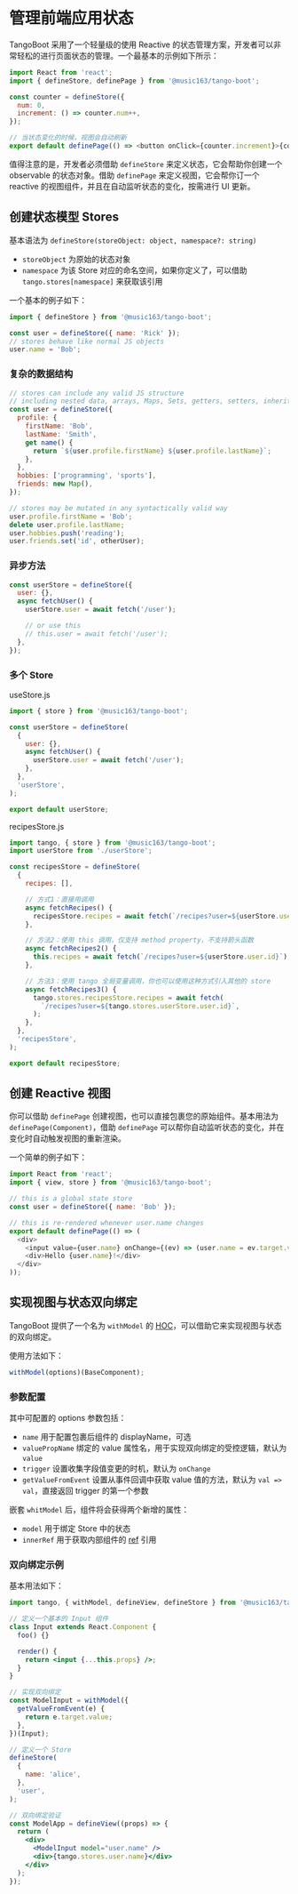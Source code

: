 # 管理前端应用状态

TangoBoot 采用了一个轻量级的使用 Reactive 的状态管理方案，开发者可以非常轻松的进行页面状态的管理。一个最基本的示例如下所示：

```js
import React from 'react';
import { defineStore, definePage } from '@music163/tango-boot';

const counter = defineStore({
  num: 0,
  increment: () => counter.num++,
});

// 当状态变化的时候，视图会自动刷新
export default definePage(() => <button onClick={counter.increment}>{counter.num}</button>);
```

值得注意的是，开发者必须借助 `defineStore` 来定义状态，它会帮助你创建一个 observable 的状态对象。借助 `definePage` 来定义视图，它会帮你订一个 reactive 的视图组件，并且在自动监听状态的变化，按需进行 UI 更新。

## 创建状态模型 Stores

基本语法为 `defineStore(storeObject: object, namespace?: string)`

- `storeObject` 为原始的状态对象
- `namespace` 为该 Store 对应的命名空间，如果你定义了，可以借助 `tango.stores[namespace]` 来获取该引用

一个基本的例子如下：

```js
import { defineStore } from '@music163/tango-boot';

const user = defineStore({ name: 'Rick' });
// stores behave like normal JS objects
user.name = 'Bob';
```

### 复杂的数据结构

```js
// stores can include any valid JS structure
// including nested data, arrays, Maps, Sets, getters, setters, inheritance, ...
const user = defineStore({
  profile: {
    firstName: 'Bob',
    lastName: 'Smith',
    get name() {
      return `${user.profile.firstName} ${user.profile.lastName}`;
    },
  },
  hobbies: ['programming', 'sports'],
  friends: new Map(),
});

// stores may be mutated in any syntactically valid way
user.profile.firstName = 'Bob';
delete user.profile.lastName;
user.hobbies.push('reading');
user.friends.set('id', otherUser);
```

### 异步方法

```js
const userStore = defineStore({
  user: {},
  async fetchUser() {
    userStore.user = await fetch('/user');

    // or use this
    // this.user = await fetch('/user');
  },
});
```

### 多个 Store

useStore.js

```js
import { store } from '@music163/tango-boot';

const userStore = defineStore(
  {
    user: {},
    async fetchUser() {
      userStore.user = await fetch('/user');
    },
  },
  'userStore',
);

export default userStore;
```

recipesStore.js

```js
import tango, { store } from '@music163/tango-boot';
import userStore from './userStore';

const recipesStore = defineStore(
  {
    recipes: [],

    // 方式1：直接用调用
    async fetchRecipes() {
      recipesStore.recipes = await fetch(`/recipes?user=${userStore.user.id}`);
    },

    // 方法2：使用 this 调用，仅支持 method property，不支持箭头函数
    async fetchRecipes2() {
      this.recipes = await fetch(`/recipes?user=${userStore.user.id}`);
    },

    // 方法3：使用 tango 全局变量调用，你也可以使用这种方式引入其他的 store
    async fetchRecipes3() {
      tango.stores.recipesStore.recipes = await fetch(
        `/recipes?user=${tango.stores.userStore.user.id}`,
      );
    },
  },
  'recipesStore',
);

export default recipesStore;
```

## 创建 Reactive 视图

你可以借助 `definePage` 创建视图，也可以直接包裹您的原始组件。基本用法为 `definePage(Component)`，借助 `definePage` 可以帮你自动监听状态的变化，并在变化时自动触发视图的重新渲染。

一个简单的例子如下：

```js
import React from 'react';
import { view, store } from '@music163/tango-boot';

// this is a global state store
const user = defineStore({ name: 'Bob' });

// this is re-rendered whenever user.name changes
export default definePage(() => (
  <div>
    <input value={user.name} onChange={(ev) => (user.name = ev.target.value)} />
    <div>Hello {user.name}!</div>
  </div>
));
```

## 实现视图与状态双向绑定

TangoBoot 提供了一个名为 `withModel` 的 [HOC](https://zh-hans.reactjs.org/docs/higher-order-components.html)，可以借助它来实现视图与状态的双向绑定。

使用方法如下：

```js
withModel(options)(BaseComponent);
```

### 参数配置

其中可配置的 options 参数包括：

- `name` 用于配置包裹后组件的 displayName，可选
- `valuePropName` 绑定的 value 属性名，用于实现双向绑定的受控逻辑，默认为 `value`
- `trigger` 设置收集字段值变更的时机，默认为 `onChange`
- `getValueFromEvent` 设置从事件回调中获取 value 值的方法，默认为 `val => val`，直接返回 trigger 的第一个参数

嵌套 `whitModel` 后，组件将会获得两个新增的属性：

- `model` 用于绑定 Store 中的状态
- `innerRef` 用于获取内部组件的 [ref](https://zh-hans.reactjs.org/docs/refs-and-the-dom.html) 引用

### 双向绑定示例

基本用法如下：

```jsx
import tango, { withModel, defineView, defineStore } from '@music163/tango-boot';

// 定义一个基本的 Input 组件
class Input extends React.Component {
  foo() {}

  render() {
    return <input {...this.props} />;
  }
}

// 实现双向绑定
const ModelInput = withModel({
  getValueFromEvent(e) {
    return e.target.value;
  },
})(Input);

// 定义一个 Store
defineStore(
  {
    name: 'alice',
  },
  'user',
);

// 双向绑定验证
const ModelApp = defineView((props) => {
  return (
    <div>
      <ModelInput model="user.name" />
      <div>{tango.stores.user.name}</div>
    </div>
  );
});
```
